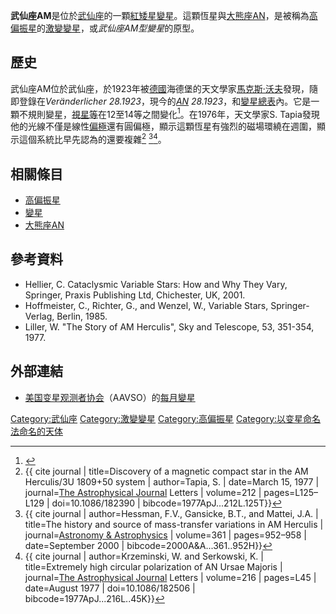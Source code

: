{{dablink|本文描述武仙座的激變變星：'''武仙座AM'''。武仙座AM型激變變星請參考[[高偏振星|高偏振星]]}}

{{Starbox begin
| name = 武仙座AM
}}
{{Starbox observe
| epoch = [[J2000.0|J2000.0]]
| constell = [[武仙座|武仙座]] 
| ra = {{RA|18|16|13.33}}<ref name="SIMBAD">{{cite web
 | url=http://simbad.u-strasbg.fr/simbad/sim-id?Ident=AM+Her
 | title=V* AM Her  -- Cataclysmic Var. AM Her type
 | publisher=[[Centre_de_Données_astronomiques_de_Strasbourg|Centre de Données astronomiques de Strasbourg]]
 | work=[[SIMBAD|SIMBAD]]
 | accessdate=2009-12-16
 | archive-date=2012-07-04
 | archive-url=https://www.webcitation.org/68tqFziTK?url=http://simbad.u-strasbg.fr/simbad/sim-id?Ident=AM+Her
 | dead-url=no
 }}</ref>
| dec = {{DEC|+49|52|04.2}}<ref name="SIMBAD" />
| appmag_v = 12.30-15.7<ref name=var />
}}
{{Starbox character
| class = M4.5<ref name="SIMBAD" />
| variable = AM/XRM+E<ref name=var>{{cite web 
| title=Query= AM Her 
| url=http://www.sai.msu.su/gcvs/cgi-bin/search.cgi?search=AM+Her 
| publisher=[[Centre_de_Données_astronomiques_de_Strasbourg|Centre de Données astronomiques de Strasbourg]] 
| work=[[General_Catalogue_of_Variable_Stars|General Catalogue of Variable Stars]] 
| accessdate=2009-12-16 
| archive-date=2012-07-04 
| archive-url=https://www.webcitation.org/68tqHC09r?url=http://www.sai.msu.su/gcvs/cgi-bin/search.cgi?search=AM+Her 
| dead-url=no 
}}</ref>
}}
{{Starbox astrometry
| radial_v = -12<ref name="SIMBAD" />
| dist_pc= 
| dist_ly= 
}}
<!--{{Starbox detail
| mass = 
| radius = 
| luminosity = 
| temperature = 
}}-->
{{Starbox catalog
| names =  [[Astronomische_Nachrichten|AN]] 1923.0028, [[Guide_Star_Catalog|GSC]] 3533.01105,  X 18149+498<ref name=var />
}}
{{Starbox reference
| Simbad = AM+Her
| EPE = 
}}
{{Starbox end}}

'''武仙座AM '''是位於[[武仙座|武仙座]]的一顆[[紅矮星|紅矮星]][[變星|變星]]。這顆恆星與[[大熊座AN|大熊座AN]]，是被稱為[[高偏振星|高偏振星]]的[[激變變星|激變變星]]，或''武仙座AM型變星''的原型。

== 歷史==
武仙座AM位於武仙座，於1923年被[[德國|德國]]海德堡的天文學家[[馬克斯·沃夫|馬克斯·沃夫]]發現，隨即登錄在''Veränderlicher 28.1923''，現今的'' [[天文學通報|AN]] 28.1923''，和[[變星總表|變星總表]]內。它是一顆不規則變星，[[視星等|視星等]]在12至14等之間變化<ref>{{cite journal | journal=[[Astronomische_Nachrichten|Astronomische Nachrichten]] | volume=220 | issue=15 | year=1923 | pages=255 
| title=Mitteilungen über Veränderliche - Veränderlicher 28.1923 Herculis - M. Wolf - December 1923  
| bibcode=1924AN....220..249H
| language=de  | author=S. Seliwanow | doi=10.1002/asna.19232201505}}</ref>。在1976年，天文學家S. Tapia發現他的光線不僅是線性[[偏極|偏極]]還有圓偏極，顯示這顆恆星有強烈的磁場環繞在週圍，顯示這個系統比早先認為的還要複雜<ref>{{ cite journal | title=Discovery of a magnetic compact star in the AM Herculis/3U 1809+50 system | author=Tapia, S. | date=March 15, 1977 | journal=[[The_Astrophysical_Journal|The Astrophysical Journal]] Letters | volume=212 |  pages=L125–L129 | doi=10.1086/182390 | bibcode=1977ApJ...212L.125T}}</ref> <ref>{{ cite journal | author=Hessman, F.V., Gansicke, B.T., and Mattei, J.A. | title=The history and source of mass-transfer variations in AM Herculis | journal=[[Astronomy_&_Astrophysics|Astronomy & Astrophysics]] | volume=361 | pages=952–958 | date=September 2000 | bibcode=2000A&A...361..952H}}</ref><ref>{{ cite journal | author=Krzeminski, W. and Serkowski, K. | title=Extremely high circular polarization of AN Ursae Majoris | journal=[[The_Astrophysical_Journal|The Astrophysical Journal]] Letters | volume=216 | pages=L45 | date=August 1977 | doi=10.1086/182506 | bibcode=1977ApJ...216L..45K}}</ref>。




==相關條目==
* [[高偏振星|高偏振星]]
* [[變星|變星]]
* [[大熊座AN|大熊座AN]]

==參考資料==
{{reflist}}
* Hellier, C. Cataclysmic Variable Stars: How and Why They Vary, Springer, Praxis Publishing Ltd, Chichester, UK, 2001.
* Hoffmeister, C., Richter, G., and Wenzel, W., Variable Stars, Springer-Verlag, Berlin, 1985.
* Liller, W. "The Story of AM Herculis", Sky and Telescope, 53, 351-354, 1977.

== 外部連結 ==
*[[美国变星观测者协会|美国变星观测者协会]]（AAVSO）的[https://web.archive.org/web/20070405152429/http://www.aavso.org/vstar/vsots/0601.shtml 每月變星] 

[[Category:武仙座|Category:武仙座]]
[[Category:激變變星|Category:激變變星]]
[[Category:高偏振星|Category:高偏振星]]
[[Category:以变星命名法命名的天体|Category:以变星命名法命名的天体]]